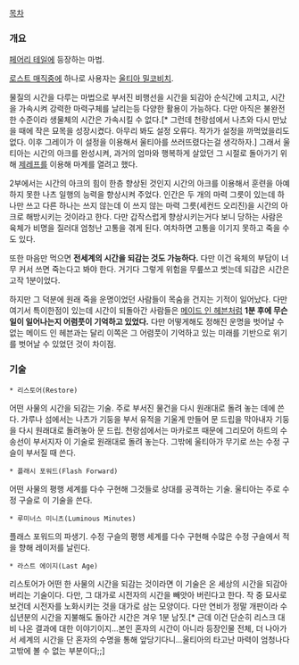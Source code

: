 [[목차]]

=== 개요 ===

[[페어리 테일]]에 등장하는 마법.

[[로스트 매직]]중에 하나로 사용자는 [[울티아 밀코비치]].

물질의 시간을 다루는 마법으로 부서진 비행선을 시간을 되감아 순식간에 고치고, 시간을 가속시켜 강력한 마력구체를 날리는등 다양한 활용이 가능하다. 다만 아직은 불완전한 수준이라 생물체의 시간은 가속시킬 수 없다.[* 그런데 천랑섬에서 나츠와 다시 만났을 때에 작은 묘목을 성장시켰다. 아무리 봐도 설정 오류다. 작가가 설정을 까먹었을리도 없다. 이후 그레이가 이 설정을 이용해서 울티아를 쓰러뜨렸다는걸 생각하자.] 그래서 울티아는 시간의 아크를 완성시켜, 과거의 엄마와 행복하게 살았던 그 시절로 돌아가기 위해 [[제레프]]를 이용해 마계를 열려고 했다.

2부에서는 시간의 아크의 힘이 한층 향상된 것인지 시간의 아크를 이용해서 훈련을 아예 하지 못한 나츠 일행의 능력을 향상시켜 주었다. 인간은 두 개의 마력 그릇이 있는데 하나만 쓰고 다른 하나는 쓰지 않는데 이 쓰지 않는 마력 그릇(세컨드 오리진)을 시간의 아크로 해방시키는 것이라고 한다. 다만 갑작스럽게 향상시키는거다 보니 당하는 사람은 육체가 비명을 질러대 엄청난 고통을 겪게 된다. 여차하면 고통을 이기지 못하고 죽을 수도 있다.

또한 마음만 먹으면 '''전세계의 시간을 되감는 것도 가능하다.''' 다만 이건 육체의 부담이 너무 커서 쓰면 죽는다고 봐야 한다. 거기다 그렇게 위험을 무릎쓰고 썻는데 되감은 시간은 고작 1분이었다.

하지만 그 덕분에 원래 죽을 운명이었던 사람들이 목숨을 건지는 기적이 일어났다. 다만 여기서 특이한점이 있는데 시간이 되돌아간 사람들은 [[메이드 인 헤븐]]처럼 '''1분 후에 무슨 일이 일어나는지 어렴풋이 기억하고 있었다.''' 다만 어떻게해도 정해진 운명을 벗어날 수 없는 메이드 인 헤븐과는 달리 이쪽은 그 어렴풋이 기억하고 있는 미래를 기반으로 위기를 벗어날 수 있었던 것이 차이점.


=== 기술 ===

 * 리스토어(Restore)
어떤 사물의 시간을 되감는 기술. 주로 부서진 물건을 다시 원래대로 돌려 놓는 데에 쓴다. 가루나 섬에서는 나츠가 기둥을 부서 유적을 기울게 만들어 문 드립을 막아내자 기둥을 다시 원래대로 돌려놓아 문 드립. 천랑섬에서는 마카로프 때문에 그리모어 하트의 수송선이 부서지자 이 기술로 원래대로 돌려 놓는다. 그밖에 울티아가 무기로 쓰는 수정 구슬이 부서질 때 쓴다.
 * 플래시 포워드(Flash Forward)
어떤 사물의 평행 세계를 다수 구현해 그것들로 상대를 공격하는 기술. 울티아는 주로 수정 구슬로 이 기술을 쓴다.
 * 루미너스 미니츠(Luminous Minutes)
플래스 포워드의 파생기. 수정 구슬의 평행 세계를 다수 구현해 수많은 수정 구슬에서 적을 향해 레이저를 날린다.
 * 라스트 에이지(Last Age)
리스토어가 어떤 한 사물의 시간을 되감는 것이라면 이 기술은 온 세상의 시간을 되감아 버리는 기술이다. 다만, 그 대가로 시전자의 시간을 빼앗아 버린다고 한다. 작 중 묘사로 보건데 시전자를 노화시키는 것을 대가로 삼는 모양이다. 다만 연비가 정말 개판이라 수십년분의 시간을 지불해도 돌아간 시간은 겨우 1분 남짓.[* 근데 이건 단순히 리스크 대비 나온 결과에 대한 이야기이지...본인 혼자의 시간이 아니라 등장인물 전체, 더 나아가서 세계의 시간을 단 혼자의 수명을 통해 앞당기다니...울티아의 타고난 마력이 엄청나다고밖에 볼 수 없는 부분이다;;]
